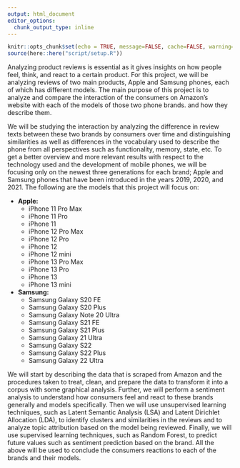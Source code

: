 ```yaml
---
output: html_document
editor_options: 
  chunk_output_type: inline
---
```


```r
knitr::opts_chunk$set(echo = TRUE, message=FALSE, cache=FALSE, warning=FALSE)
source(here::here("script/setup.R"))
```

Analyzing product reviews is essential as it gives insights on how people feel, think, and react to a certain product. For this project, we will be analyzing reviews of two main products, Apple and Samsung phones, each of which has different models. The main purpose of this project is to analyze and compare the interaction of the consumers on Amazon's website with each of the models of those two phone brands.  and how they describe them.

We will be studying the interaction by analyzing the difference in review texts between these two brands by consumers over time and distinguishing similarities as well as differences in the vocabulary used to describe the phone from all perspectives such as functionality, memory, state, etc. To get a better overview and more relevant results with respect to the technology used and the development of mobile phones, we will be focusing only on the newest three generations for each brand; Apple and Samsung phones that have been introduced in the years 2019, 2020, and 2021. The following are the models that this project will focus on:

* **Apple:**
  - iPhone 11 Pro Max
  - iPhone 11 Pro
  - iPhone 11
  - iPhone 12 Pro Max
  - iPhone 12 Pro
  - iPhone 12
  - iPhone 12 mini
  - iPhone 13 Pro Max
  - iPhone 13 Pro
  - iPhone 13
  - iPhone 13 mini

* **Samsung:**
  - Samsung Galaxy S20 FE
  - Samsung Galaxy S20 Plus
  - Samsung Galaxy Note 20 Ultra
  - Samsung Galaxy S21 FE
  - Samsung Galaxy S21 Plus
  - Samsung Galaxy 21 Ultra
  - Samsung Galaxy S22
  - Samsung Galaxy S22 Plus
  - Samsung Galaxy 22 Ultra

We will start by describing the data that is scraped from Amazon and the procedures taken to treat, clean, and prepare the data to transform it into a corpus with some graphical analysis. Further, we will perform a sentiment analysis to understand how consumers feel and react to these brands generally and models specifically. Then we will use unsupervised learning techniques, such as Latent Semantic Analysis (LSA) and Latent Dirichlet Allocation (LDA), to identify clusters and similarities in the reviews and to analyze topic attribution based on the model being reviewed. Finally, we will use supervised learning techniques, such as Random Forest, to predict future values such as sentiment prediction based on the brand. All the above will be used to conclude the consumers reactions to each of the brands and their models. 
